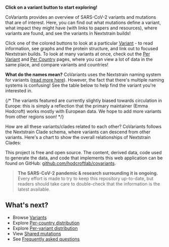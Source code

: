 
**Click on a variant button to start exploring!**

CoVariants provides an overview of SARS-CoV-2 variants and mutations that are of interest. Here, you can find out what mutations define a variant, what impact they might have (with links to papers and resources), where variants are found, and see the variants in Nextstrain builds!

Click one of the colored buttons to look at a particular [Variant](/variants) - to read information, see graphs and the protein structure, and link out to focused Nextstrain builds.
To look at many variants at once, check out the [Per Variant](/per-variant) and [Per Country](/per-country) pages, where you can view a lot of data in the same place, and compare variants and countries!

<HomeImages/>

**What do the names mean?**
CoVariants uses the Nextstrain naming system for variants ([read more here](https://nextstrain.org/blog/2021-01-06-updated-SARS-CoV-2-clade-naming/)). However, the fact that there's multiple naming systems is confusing! See the table below to help find the variant you're interested in.

<NameTable/>

{/*
The variants featured are currently slightly biased towards circulation in Europe: this is simply a reflection that the primary maintainer (Emma Hodcroft) works mostly with European data. We hope to add more variants from other regions soon!
*/}

How are all these variants/clades related to each other? CoVariants follows the Nextstrain Clade schema, where variants can descend from other variants. Here's a chart to show the overall relationships of Nextstrain Clades:

<CladeSchema/>

This project is free and open source. The content, derived data, code used to generate the data, and code that implements this web application can be found on GitHub: [github.com/hodcroftlab/covariants](https://github.com/hodcroftlab/covariants/).

> **The SARS-CoV-2 pandemic & research surrounding it is ongoing.** Every effort is made to try to keep this repository up-to-date, but readers should take care to double-check that the information is the latest available.

## What's next?

- Browse [Variants](/variants)
- Explore [Per-country distribution](/per-country)
- Explore [Per-variant distribution](/per-variant)
- View [Shared mutations](/shared-mutations)
- See [Frequently asked questions](/faq)
